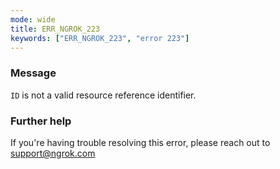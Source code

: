 ```yaml
---
mode: wide
title: ERR_NGROK_223
keywords: ["ERR_NGROK_223", "error 223"]
---
```



### Message

`ID` is not a valid resource reference identifier.

<ErrorDetails />

### Further help

If you're having trouble resolving this error, please reach out to [support@ngrok.com](mailto:support@ngrok.com?subject=Help%20with%20ERR_NGROK_223)
